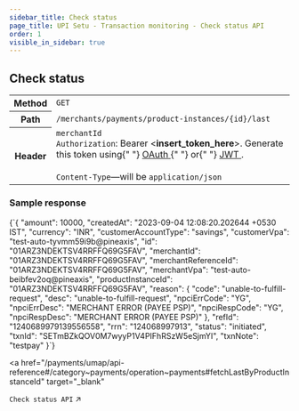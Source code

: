 ```yaml
---
sidebar_title: Check status
page_title: UPI Setu - Transaction monitoring - Check status API
order: 1
visible_in_sidebar: true
---
```


## Check status

<table>
  <tbody>
    <tr>
      <th>Method</th>
      <td>
        <code>GET</code>
      </td>
    </tr>
    <tr>
      <th>Path</th>
      <td>
        <code>/merchants/payments/product-instances/&#123;id&#125;/last</code>
      </td>
    </tr>
    <tr>
      <th>Header</th>
      <td>
        <code>merchantId</code>
        <br />
        <code>Authorization</code>: Bearer &lt;<b>insert_token_here</b>&gt;.
        Generate this token using{" "}
        <a href="/payments/upi-deeplinks/resources/oauth" target="_blank">
          OAuth
        </a>{" "}
        or{" "}
        <a href="/payments/upi-deeplinks/resources/jwt" target="_blank">
          JWT
        </a>
        .<br />
        <br />
        <code>Content-Type</code>—will be <code>application/json</code>
      </td>
    </tr>
  </tbody>
</table>

### Sample response

<CodeBlockWithCopy language="json">
  {`{
  "amount": 10000,
  "createdAt": "2023-09-04 12:08:20.202644 +0530 IST",
  "currency": "INR",
  "customerAccountType": "savings",
  "customerVpa": "test-auto-tyvmm59i9b@pineaxis",
  "id": "01ARZ3NDEKTSV4RRFFQ69G5FAV",
  "merchantId": "01ARZ3NDEKTSV4RRFFQ69G5FAV",
  "merchantReferenceId": "01ARZ3NDEKTSV4RRFFQ69G5FAV",
  "merchantVpa": "test-auto-beibfev2oq@pineaxis",
  "productInstanceId": "01ARZ3NDEKTSV4RRFFQ69G5FAV",
  "reason": {
    "code": "unable-to-fulfill-request",
    "desc": "unable-to-fulfill-request",
    "npciErrCode": "YG",
    "npciErrDesc": "MERCHANT ERROR (PAYEE PSP)",
    "npciRespCode": "YG",
    "npciRespDesc": "MERCHANT ERROR (PAYEE PSP)"
  },
  "refId": "1240689979139556558",
  "rrn": "124068997913",
  "status": "initiated",
  "txnId": "SETmBZkQOV0M7wyyP1V4PIFhRSzW5eSjmYI",
  "txnNote": "testpay"
}`}
</CodeBlockWithCopy>

<a
  href="/payments/umap/api-reference#/category~payments/operation~payments#fetchLastByProductInstanceId"
  target="_blank"
>
  <code>Check status API</code> ↗
</a>

